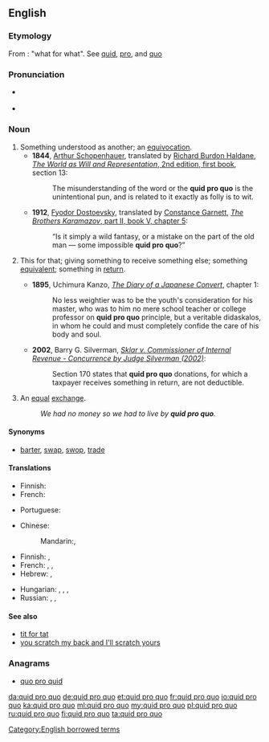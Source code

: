 ==English==
{{was wotd|2009|August|17}}

===Etymology===
From {{etyl|la|en}}: "what for what". See [[quid#Latin|quid]], [[pro#Latin|pro]], and [[quo#Latin|quo]]

===Pronunciation===
* {{a|UK}} {{IPA|/ˌkwɪd.pɹəʊˈkwəʊ/|lang=en}}
* {{a|US}} {{IPA|/ˌkwɪd.pɹoʊˈkwoʊ/|lang=en}}

===Noun===
{{en-noun|head=[[quid]] [[pro]] [[quo]]|quae pro quibus|quid pro quibus|quid pro quos}}

# Something understood as another; an [[equivocation]].
#* '''1844''', [[w:Arthur Schopenhauer|Arthur Schopenhauer]], translated by [[s:Author:Richard Burdon Haldane|Richard Burdon Haldane]], [[s:The World as Will and Representation/First Book|''The World as Will and Representation'', 2nd edition, first book]], section 13:
#*: The misunderstanding of the word or the '''quid pro quo''' is the unintentional pun, and is related to it exactly as folly is to wit.
#* '''1912''', [[w:Fyodor Dostoevsky|Fyodor Dostoevsky]], translated by [[s:Constance Garnett|Constance Garnett]], [[s:The Brothers Karamazov/Book V/Chapter 5|''The Brothers Karamazov'', part II, book V, chapter 5]]:
#*: &ldquo;Is it simply a wild fantasy, or a mistake on the part of the old man &mdash; some impossible '''quid pro quo'''?&rdquo;
# {{context|legal|lang=en}} This for that; giving something to receive something else; something [[equivalent]]; something in [[return]].
#* '''1895''', Uchimura Kanzo, [[s:The Diary of a Japanese Convert|''The Diary of a Japanese Convert'']], chapter 1:
#*: No less weightier was to be the youth's consideration for his master, who was to him no mere school teacher or college professor on '''quid pro quo''' principle, but a veritable didaskalos, in whom he could and must completely confide the care of his body and soul.
#* '''2002''', Barry G. Silverman, [[s:Sklar v. Commissioner of Internal Revenue - Concurrence by Judge Silverman (2002)|''Sklar v. Commissioner of Internal Revenue - Concurrence by Judge Silverman (2002)'']]:
#*: Section 170 states that '''quid pro quo''' donations, for which a taxpayer receives something in return, are not deductible.
# An [[equal]] [[exchange]].
#: ''We had no money so we had to live by '''quid pro quo'''.''

====Synonyms====
* {{sense|an equal exchange}} [[barter]], [[swap]], [[swop]], [[trade]]

====Translations====
{{trans-top|Something understood as another}}
* Finnish: {{t+|fi|väärinkäsitys}}
* French: {{t+|fr|quiproquo|m}}
{{trans-mid}}
* Portuguese: {{t+|pt|quiproquó|m}}
{{trans-bottom}}

{{trans-top|this for that}}
* Chinese:
*: Mandarin:{{t|cmn|等價交換|sc=Hani}}, {{t|cmn|等价交换|tr=děngjià jiāohuàn|sc=Hani}}
* Finnish: {{t+|fi|vaihtokauppa}}, {{t|fi|vastasuoritus}}
* French: {{t+|fr|contrepartie|f}}, {{t+|fr|donnant donnant}}, {{t+|fr|on ne donne rien pour rien}}
* Hebrew: {{t|he|שמור לי ואשמור לך}}, {{t|he|יד רוחצת יד}}
{{trans-mid}}
* Hungarian: {{t|hu|viszontszolgáltatás}}, {{t+|hu|ellenszolgáltatás}}, {{t+|hu|egyenérték}}, {{t+|hu|ellenérték}}
* Russian: {{t|ru|услу́га за услу́гу}}, {{t|ru|не́что за не́что}}, {{qualifier|colloquial}} {{t|ru|дашь на да́шь}}
{{trans-bottom}}

====See also====
* [[tit for tat]]
* [[you scratch my back and I'll scratch yours]]

===Anagrams===
* [[quo pro quid#English|quo pro quid]]

[[Category:English borrowed terms]]

[[da:quid pro quo]]
[[de:quid pro quo]]
[[et:quid pro quo]]
[[fr:quid pro quo]]
[[io:quid pro quo]]
[[ka:quid pro quo]]
[[ml:quid pro quo]]
[[my:quid pro quo]]
[[pl:quid pro quo]]
[[ru:quid pro quo]]
[[fi:quid pro quo]]
[[ta:quid pro quo]]